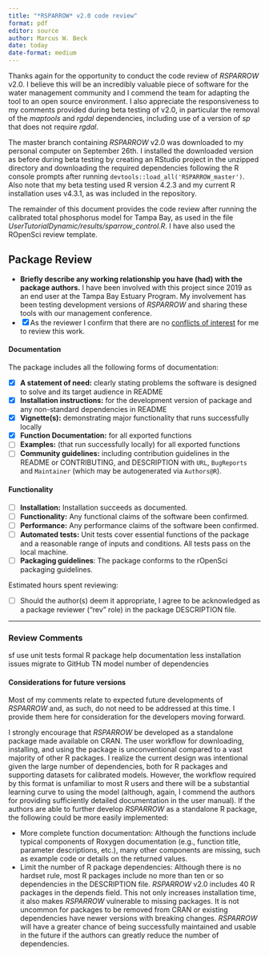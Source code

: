 ```yaml
---
title: "*RSPARROW* v2.0 code review"
format: pdf
editor: source
author: Marcus W. Beck
date: today
date-format: medium
---
```


Thanks again for the opportunity to conduct the code review of *RSPARROW* v2.0.  I believe this will be an incredibly valuable piece of software for the water management community and I commend the team for adapting the tool to an open source environment. I also appreciate the responsiveness to my comments provided during beta testing of v2.0, in particular the removal of the *maptools* and *rgdal* dependencies, including use of a version of *sp* that does not require *rgdal*.  

The master branch containing *RSPARROW* v2.0 was downloaded to my personal computer on September 26th.  I installed the downloaded version as before during beta testing by creating an RStudio project in the unzipped directory and downloading the required dependencies following the R console prompts after running `devtools::load_all('RSPARROW_master')`.  Also note that my beta testing used R version 4.2.3 and my current R installation uses v4.3.1, as was included in the repository.  

The remainder of this document provides the code review after running the calibrated total phosphorus model for Tampa Bay, as used in the file *UserTutorialDynamic/results/sparrow_control.R*. I have also used the ROpenSci review template.  

## Package Review

- **Briefly describe any working relationship you have (had) with the package authors.** I have been involved with this project since 2019 as an end user at the Tampa Bay Estuary Program.  My involvement has been testing development versions of *RSPARROW* and sharing these tools with our management conference.
- [x] As the reviewer I confirm that there are no [conflicts of interest](https://devguide.ropensci.org/policies.html#coi) for me to review this work.

#### Documentation

The package includes all the following forms of documentation:

- [x] **A statement of need:** clearly stating problems the software is designed to solve and its target audience in README
- [x] **Installation instructions:** for the development version of package and any non-standard dependencies in README
- [x] **Vignette(s):** demonstrating major functionality that runs successfully locally
- [x] **Function Documentation:** for all exported functions
- [ ] **Examples:** (that run successfully locally) for all exported functions
- [ ] **Community guidelines:** including contribution guidelines in the README or CONTRIBUTING, and DESCRIPTION with `URL`, `BugReports` and `Maintainer` (which may be autogenerated via `Authors@R`).

#### Functionality

- [ ] **Installation:** Installation succeeds as documented.
- [ ] **Functionality:** Any functional claims of the software been confirmed.
- [ ] **Performance:** Any performance claims of the software been confirmed.
- [ ] **Automated tests:** Unit tests cover essential functions of the package and a reasonable range of inputs and conditions. All tests pass on the local machine.
- [ ] **Packaging guidelines**: The package conforms to the rOpenSci packaging guidelines.

Estimated hours spent reviewing:

- [ ] Should the author(s) deem it appropriate, I agree to be acknowledged as a package reviewer ("rev" role) in the package DESCRIPTION file.

---

### Review Comments

sf use
unit tests
formal R package
help documentation
less installation issues
migrate to GitHub
TN model
number of dependencies

#### Considerations for future versions

Most of my comments relate to expected future developments of *RSPARROW* and, as such, do not need to be addressed at this time.  I provide them here for consideration for the developers moving forward.  

I strongly encourage that *RSPARROW* be developed as a standalone package made available on CRAN.  The user workflow for downloading, installing, and using the package is unconventional compared to a vast majority of other R packages.  I realize the current design was intentional given the large number of dependencies, both for R packages and supporting datasets for calibrated models.  However, the workflow required by this format is unfamiliar to most R users and there will be a substantial learning curve to using the model (although, again, I commend the authors for providing sufficiently detailed documentation in the user manual).  If the authors are able to further develop *RSPARROW* as a standalone R package, the following could be more easily implemented: 

* More complete function documentation: Although the functions include typical components of Roxygen documentation (e.g., function title, parameter descriptions, etc.), many other components are missing, such as example code or details on the returned values.  
* Limit the number of R package dependencies: Although there is no hardset rule, most R packages include no more than ten or so dependencies in the DESCRIPTION file.  *RSPARROW* v2.0 includes 40 R packages in the depends field.  This not only increases installation time, it also makes *RSPARROW* vulnerable to missing packages.  It is not uncommon for packages to be removed from CRAN or existing dependencies have newer versions with breaking changes.  *RSPARROW* will have a greater chance of being successfully maintained and usable in the future if the authors can greatly reduce the number of dependencies.  
